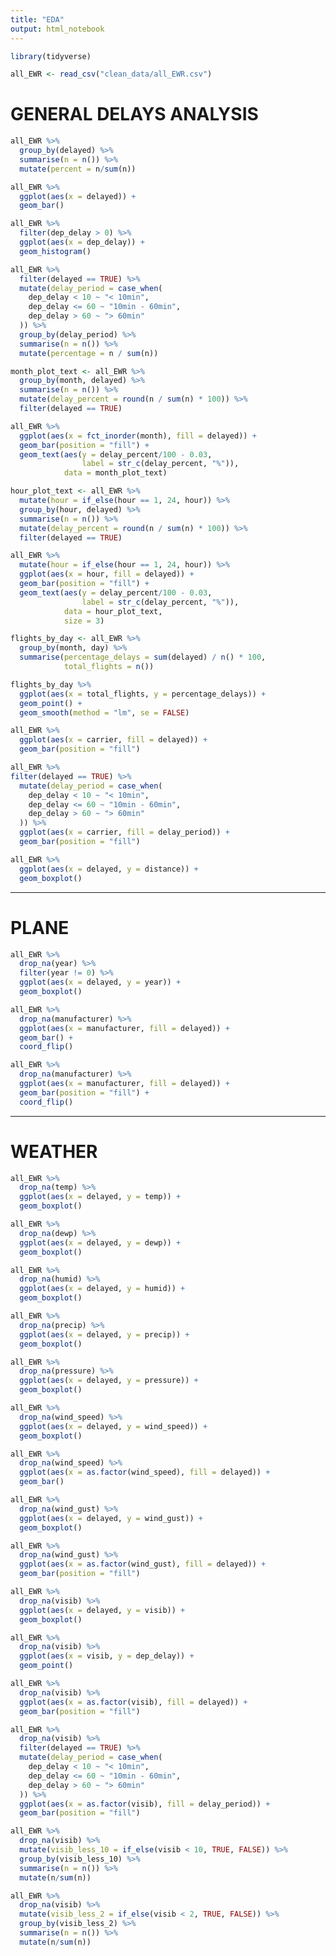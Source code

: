 ```yaml
---
title: "EDA"
output: html_notebook
---
```


```r
library(tidyverse)
```

```r
all_EWR <- read_csv("clean_data/all_EWR.csv")
```


# GENERAL DELAYS ANALYSIS

```r
all_EWR %>% 
  group_by(delayed) %>% 
  summarise(n = n()) %>% 
  mutate(percent = n/sum(n))
```

```r
all_EWR %>% 
  ggplot(aes(x = delayed)) +
  geom_bar()
```

```r
all_EWR %>% 
  filter(dep_delay > 0) %>% 
  ggplot(aes(x = dep_delay)) +
  geom_histogram()
```

```r
all_EWR %>% 
  filter(delayed == TRUE) %>% 
  mutate(delay_period = case_when(
    dep_delay < 10 ~ "< 10min",
    dep_delay <= 60 ~ "10min - 60min",
    dep_delay > 60 ~ "> 60min"
  )) %>% 
  group_by(delay_period) %>% 
  summarise(n = n()) %>% 
  mutate(percentage = n / sum(n))
```

```r
month_plot_text <- all_EWR %>% 
  group_by(month, delayed) %>% 
  summarise(n = n()) %>% 
  mutate(delay_percent = round(n / sum(n) * 100)) %>% 
  filter(delayed == TRUE)
```

```r
all_EWR %>%
  ggplot(aes(x = fct_inorder(month), fill = delayed)) +
  geom_bar(position = "fill") +
  geom_text(aes(y = delay_percent/100 - 0.03, 
                label = str_c(delay_percent, "%")), 
            data = month_plot_text)
```

```r
hour_plot_text <- all_EWR %>%
  mutate(hour = if_else(hour == 1, 24, hour)) %>%
  group_by(hour, delayed) %>% 
  summarise(n = n()) %>% 
  mutate(delay_percent = round(n / sum(n) * 100)) %>% 
  filter(delayed == TRUE)
```

```r
all_EWR %>%
  mutate(hour = if_else(hour == 1, 24, hour)) %>%
  ggplot(aes(x = hour, fill = delayed)) +
  geom_bar(position = "fill") +
  geom_text(aes(y = delay_percent/100 - 0.03, 
                label = str_c(delay_percent, "%")), 
            data = hour_plot_text,
            size = 3)
```

```r
flights_by_day <- all_EWR %>% 
  group_by(month, day) %>% 
  summarise(percentage_delays = sum(delayed) / n() * 100,
            total_flights = n())

flights_by_day %>% 
  ggplot(aes(x = total_flights, y = percentage_delays)) +
  geom_point() +
  geom_smooth(method = "lm", se = FALSE)
```

```r
all_EWR %>% 
  ggplot(aes(x = carrier, fill = delayed)) +
  geom_bar(position = "fill")

all_EWR %>% 
filter(delayed == TRUE) %>% 
  mutate(delay_period = case_when(
    dep_delay < 10 ~ "< 10min",
    dep_delay <= 60 ~ "10min - 60min",
    dep_delay > 60 ~ "> 60min"
  )) %>%
  ggplot(aes(x = carrier, fill = delay_period)) +
  geom_bar(position = "fill")
```

```r
all_EWR %>% 
  ggplot(aes(x = delayed, y = distance)) +
  geom_boxplot()
```

--------------------------------------------------------------------------------


# PLANE

```r
all_EWR %>% 
  drop_na(year) %>% 
  filter(year != 0) %>% 
  ggplot(aes(x = delayed, y = year)) +
  geom_boxplot()
```

```r
all_EWR %>% 
  drop_na(manufacturer) %>% 
  ggplot(aes(x = manufacturer, fill = delayed)) +
  geom_bar() +
  coord_flip()

all_EWR %>% 
  drop_na(manufacturer) %>% 
  ggplot(aes(x = manufacturer, fill = delayed)) +
  geom_bar(position = "fill") +
  coord_flip()
```

--------------------------------------------------------------------------------

# WEATHER

```r
all_EWR %>% 
  drop_na(temp) %>%
  ggplot(aes(x = delayed, y = temp)) +
  geom_boxplot()

all_EWR %>% 
  drop_na(dewp) %>%
  ggplot(aes(x = delayed, y = dewp)) +
  geom_boxplot()

all_EWR %>% 
  drop_na(humid) %>%
  ggplot(aes(x = delayed, y = humid)) +
  geom_boxplot()

all_EWR %>% 
  drop_na(precip) %>%
  ggplot(aes(x = delayed, y = precip)) +
  geom_boxplot()

all_EWR %>% 
  drop_na(pressure) %>%
  ggplot(aes(x = delayed, y = pressure)) +
  geom_boxplot()
```

```r
all_EWR %>% 
  drop_na(wind_speed) %>%
  ggplot(aes(x = delayed, y = wind_speed)) +
  geom_boxplot()

all_EWR %>% 
  drop_na(wind_speed) %>%
  ggplot(aes(x = as.factor(wind_speed), fill = delayed)) +
  geom_bar()

all_EWR %>% 
  drop_na(wind_gust) %>%
  ggplot(aes(x = delayed, y = wind_gust)) +
  geom_boxplot()

all_EWR %>% 
  drop_na(wind_gust) %>%
  ggplot(aes(x = as.factor(wind_gust), fill = delayed)) +
  geom_bar(position = "fill")
```

```r
all_EWR %>% 
  drop_na(visib) %>%
  ggplot(aes(x = delayed, y = visib)) +
  geom_boxplot()

all_EWR %>% 
  drop_na(visib) %>%
  ggplot(aes(x = visib, y = dep_delay)) +
  geom_point()

all_EWR %>% 
  drop_na(visib) %>%
  ggplot(aes(x = as.factor(visib), fill = delayed)) +
  geom_bar(position = "fill")

all_EWR %>% 
  drop_na(visib) %>%
  filter(delayed == TRUE) %>% 
  mutate(delay_period = case_when(
    dep_delay < 10 ~ "< 10min",
    dep_delay <= 60 ~ "10min - 60min",
    dep_delay > 60 ~ "> 60min"
  )) %>%
  ggplot(aes(x = as.factor(visib), fill = delay_period)) +
  geom_bar(position = "fill")
```

```r
all_EWR %>% 
  drop_na(visib) %>% 
  mutate(visib_less_10 = if_else(visib < 10, TRUE, FALSE)) %>% 
  group_by(visib_less_10) %>% 
  summarise(n = n()) %>% 
  mutate(n/sum(n))
```

```r
all_EWR %>% 
  drop_na(visib) %>%
  mutate(visib_less_2 = if_else(visib < 2, TRUE, FALSE)) %>% 
  group_by(visib_less_2) %>% 
  summarise(n = n()) %>% 
  mutate(n/sum(n))
```

